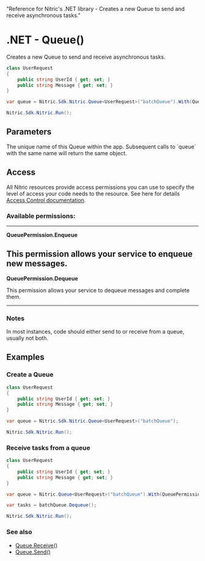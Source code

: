   "Reference for Nitric's .NET library - Creates a new Queue to send and receive asynchronous tasks."

# .NET - Queue()

Creates a new Queue to send and receive asynchronous tasks.

```csharp
class UserRequest
{
    public string UserId { get; set; }
    public string Message { get; set; }
}

var queue = Nitric.Sdk.Nitric.Queue<UserRequest>("batchQueue").With(QueuePermission.Enqueue);

Nitric.Sdk.Nitric.Run();
```

## Parameters

<Properties>
  <Property name="name" type="string" required>
    The unique name of this Queue within the app. Subsequent calls to `queue`
    with the same name will return the same object.
  </Property>
</Properties>

## Access

All Nitric resources provide access permissions you can use to specify the level of access your code needs to the resource. See here for details [Access Control documentation](/assets/access-control).

### Available permissions:

---

**QueuePermission.Enqueue**

## This permission allows your service to enqueue new messages.

**QueuePermission.Dequeue**

This permission allows your service to dequeue messages and complete them.

---

### Notes

In most instances, code should either send to or receive from a queue, usually not both.

## Examples

### Create a Queue

```csharp
class UserRequest
{
    public string UserId { get; set; }
    public string Message { get; set; }
}

var queue = Nitric.Sdk.Nitric.Queue<UserRequest>("batchQueue");

Nitric.Sdk.Nitric.Run();
```

### Receive tasks from a queue

```csharp
class UserRequest
{
    public string UserId { get; set; }
    public string Message { get; set; }
}

var queue = Nitric.Queue<UserRequest>("batchQueue").With(QueuePermission.Dequeue);

var tasks = batchQueue.Dequeue();

Nitric.Sdk.Nitric.Run();
```

### See also

- [Queue.Receive()](./queue-receive)
- [Queue.Send()](./queue-send)
